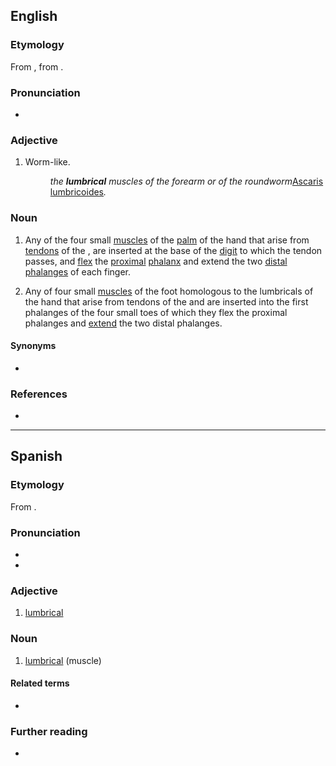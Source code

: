 ==English==

===Etymology===
From {{der|en|NL.|lumbricalis}}, from {{af|la|lumbricus|-alis|t1=intestinal worm, earthworm|pos2=adjectival suffix|t2={{af|en|-al}}|nocat=1}}.

===Pronunciation===
* {{IPA|en|/ˈlʌm.brɪk.əl/}}

===Adjective===
{{en-adj|-}}

# Worm-like.
#: ''the '''lumbrical''' muscles of the forearm or of the roundworm ''[[Ascaris lumbricoides]]''.''

===Noun===
{{wikipedia|lumbricals of the hand}}
{{wikipedia|lumbricals of the foot}}

{{en-noun}}

# {{lb|en|anatomy|muscle}} Any of the four small [[muscles]] of the [[palm]] of the hand that arise from [[tendons]] of the {{w|flexor digitorum profundus}}, are inserted at the base of the [[digit]] to which the tendon passes, and [[flex]] the [[proximal]] [[phalanx]] and extend the two [[distal]] [[phalanges]] of each finger.
# {{lb|en|anatomy|muscle}} Any of four small [[muscles]] of the foot homologous to the lumbricals of the hand that arise from tendons of the {{w|flexor digitorum longus}} and are inserted into the first phalanges of the four small toes of which they flex the proximal phalanges and [[extend]] the two distal phalanges.
{{attn|en|possibly shorten/condense defs}}

====Synonyms====
* {{l|en|lumbricalis}}

===References===
* {{R:Merriam-Webster Online}}

----

==Spanish==

===Etymology===
From {{der|es|la|lumbrīcus|t=earth worm}}.

===Pronunciation===
{{es-IPA}}
* {{rhymes|es|al}}
* {{hyph|es|lum|bri|cal}}

===Adjective===
{{es-adj}}

# [[#English|lumbrical]]

===Noun===
{{es-noun|m}}

# {{lb|es|anatomy}} [[#English|lumbrical]] (muscle)

====Related terms====
* {{l|es|lombriz}}

===Further reading===
* {{R:es:DRAE}}